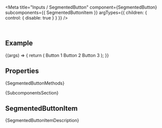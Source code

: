 
<Meta
  title="Inputs / SegmentedButton"
  component={SegmentedButton}
  subcomponents={{ SegmentedButtonItem }}
  argTypes={{
    children: { control: { disable: true } }
  }}
/>

<DocsHeader since="0.9.0" />

<br />

## Example

<Canvas>
  <Story name="Default">
    {(args) => {
      return (
        <SegmentedButton {...args}>
          <SegmentedButtonItem>Button 1</SegmentedButtonItem>
          <SegmentedButtonItem pressed>Button 2</SegmentedButtonItem>
          <SegmentedButtonItem>Button 3</SegmentedButtonItem>
        </SegmentedButton>
      );
    }}
  </Story>
</Canvas>

## Properties

<ArgsTableWithNote story="." />

<Markdown>{SegmentedButtonMethods}</Markdown>

<Markdown>{SubcomponentsSection}</Markdown>

## SegmentedButtonItem

<Markdown>{SegmentedButtonItemDescription}</Markdown>

<Footer />
